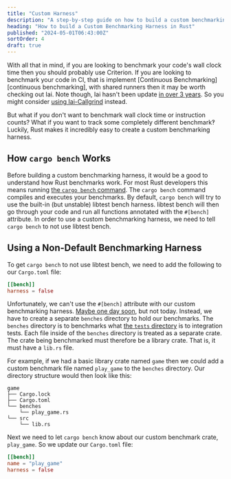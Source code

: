 ```yaml
---
title: "Custom Harness"
description: "A step-by-step guide on how to build a custom benchmarking harness for Rust code"
heading: "How to build a Custom Benchmarking Harness in Rust"
published: "2024-05-01T06:43:00Z"
sortOrder: 4
draft: true
---
```



<Benchmarking />

<BenchmarkingRust />

With all that in mind, if you are looking to benchmark your code's wall clock time
then you should probably use Criterion.
If you are looking to benchmark your code in CI,
that is implement [Continuous Benchmarking][continuous benchmarking],
with shared runners then it may be worth checking out Iai.
Note though, Iai hasn't been update [in over 3 years](https://github.com/bheisler/iai/commits/main/).
So you might consider [using Iai-Callgrind](/docs/explanation/adapters/#-rust-iai-callgrind) instead.

But what if you don't want to benchmark wall clock time or instruction counts?
What if you want to track some completely different benchmark‽
Luckily, Rust makes it incredibly easy to create a custom benchmarking harness.

## How `cargo bench` Works

Before building a custom benchmarking harness,
it would be a good to understand how Rust benchmarks work.
For most Rust developers this means running [the `cargo bench` command][cargo bench].
The `cargo bench` command compiles and executes your benchmarks.
By default, `cargo bench` will try to use the built-in (but unstable) libtest bench harness.
libtest bench will then go through your code and run all functions annotated with the `#[bench]` attribute.
In order to use a custom benchmarking harness, we need to tell `cargo bench` to not use libtest bench.

[cargo bench]: https://doc.rust-lang.org/cargo/commands/cargo-bench.html

## Using a Non-Default Benchmarking Harness

To get `cargo bench` to not use libtest bench,
we need to add the following to our `Cargo.toml` file:

```toml
[[bench]]
harness = false
```

Unfortunately, we can't use the `#[bench]` attribute with our custom benchmarking harness.
[Maybe one day soon][github 2], but not today.
Instead, we have to create a separate `benches` directory to hold our benchmarks.
The `benches` directory is to benchmarks
what [the `tests` directory][tests directory] is to integration tests.
Each file inside of the `benches` directory is treated as a separate crate.
The crate being benchmarked must therefore be a library crate.
That is, it must have a `lib.rs` file.

For example, if we had a basic library crate named `game`
then we could add a custom benchmark file named `play_game` to the `benches` directory.
Our directory structure would then look like this:

```
game
├── Cargo.lock
├── Cargo.toml
└── benches
    └── play_game.rs
└── src
    └── lib.rs
```

Next we need to let `cargo bench` know about our custom benchmark crate, `play_game`.
So we update our `Cargo.toml` file:

```toml ins={2}
[[bench]]
name = "play_game"
harness = false
```

[github 2]: https://github.com/rust-lang/testing-devex-team/issues/2
[tests directory]: https://doc.rust-lang.org/book/ch11-03-test-organization.html#the-tests-directory
